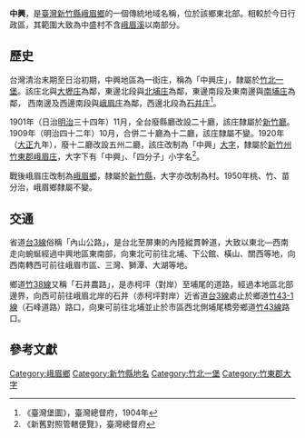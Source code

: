 {{noteTA　
|1 = zh-cn:庄; zh-hk:庄; zh-tw:庄;
}}
'''中興'''，是[[臺灣|臺灣]][[新竹縣|新竹縣]][[峨眉鄉|峨眉鄉]]的一個傳統地域名稱，位於該鄉東北部。相較於今日行政區，其範圍大致為中盛村不含[[峨眉溪|峨眉溪]]以南部分。

==歷史==
台灣清治末期至日治初期，中興地區為一街庄，稱為「中興庄」，隸屬於[[竹北一堡|竹北一堡]]。該庄北與[[大壢庄|大壢庄]]為鄰，東邊北段與[[北埔_(新竹縣大字)|北埔庄]]為鄰，東邊南段及東南邊與[[南埔_(新竹縣)|南埔庄]]為鄰，
西南邊及西邊南段與[[峨眉_(大字)|峨眉庄]]為鄰，西邊北段為[[石井庄|石井庄]]<ref>《臺灣堡圖》，臺灣總督府，1904年</ref>。

1901年（日治[[明治|明治]]三十四年）11月，全台廢縣廳改設二十廳，該庄隸屬於[[新竹廳|新竹廳]]。1909年（明治四十二年）10月，合併二十廳為十二廳，該庄隸屬不變。1920年（[[大正|大正]]九年），廢十二廳改設五州二廳，該庄改制為「中興」[[大字|大字]]，隸屬於[[新竹州|新竹州]][[竹東郡|竹東郡]][[峨眉庄|峨眉庄]]，大字下有「中興」、「四分子」小字名<ref>《新舊對照管轄便覽》，臺灣總督府</ref>。

戰後峨眉庄改制為[[峨眉鄉|峨眉鄉]]，隸屬於[[新竹縣|新竹縣]]，大字亦改制為村。1950年桃、竹、苗分治，峨眉鄉隸屬不變。

==交通==
省道[[台3線|台3線]]俗稱「內山公路」，是台北至屏東的內陸縱貫幹道，大致以東北—西南走向蜿蜒經過中興地區東南部，向東北可前往北埔、下公館、橫山、關西等地，向西南轉西可前往峨眉市區、三灣、獅潭、大湖等地。

鄉道[[竹38線|竹38線]]又稱「石井農路」，是赤柯坪（對岸）至埔尾的道路，經過本地區北部邊界，向西可前往峨眉北岸的石井（赤柯坪對岸）近省道[[台3線|台3線]]處止於鄉道[[竹43-1線|竹43-1線]]（石峰道路）路口，向東可前往北埔並止於市區西北側埔尾橋旁鄉道[[竹43線|竹43線]]路口。

==參考文獻==
{{reflist}}

{{竹東郡}}

[[Category:峨眉鄉|Category:峨眉鄉]]
[[Category:新竹縣地名|Category:新竹縣地名]]
[[Category:竹北一堡|Category:竹北一堡]]
[[Category:竹東郡大字|Category:竹東郡大字]]
